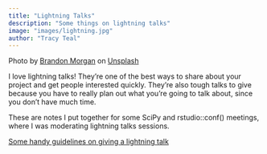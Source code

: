 ```yaml
---
title: "Lightning Talks"
description: "Some things on lightning talks"
image: "images/lightning.jpg"
author: "Tracy Teal"
---
```


Photo by <a href="https://unsplash.com/@littleppl85?utm_source=unsplash&utm_medium=referral&utm_content=creditCopyText">Brandon Morgan</a> on <a href="https://unsplash.com/s/photos/lightning?utm_source=unsplash&utm_medium=referral&utm_content=creditCopyText">Unsplash</a>

I love lightning talks! They're one of the best ways to share about your project and get people interested quickly. They're also tough talks to give because you have to really plan out what you're going to talk about, since you don't have much time.

These are notes I put together for some SciPy and rstudio::conf() meetings, where I was moderating lightning talks sessions.

[Some handy guidelines on giving a lightning talk](https://github.com/tracykteal/lightning-talks)
